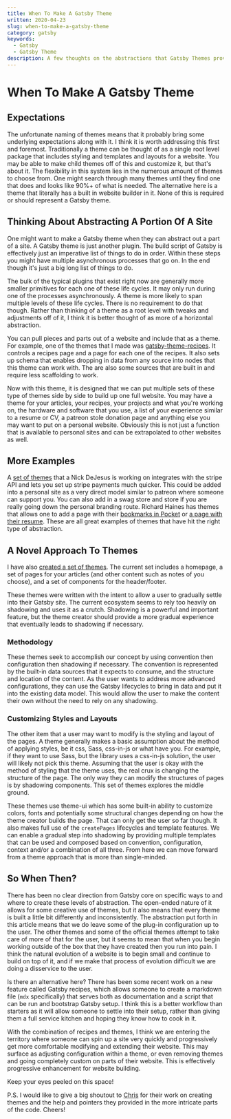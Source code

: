 ```yaml
---
title: When To Make A Gatsby Theme
written: 2020-04-23
slug: when-to-make-a-gatsby-theme
category: gatsby
keywords:
  - Gatsby
  - Gatsby Theme
description: A few thoughts on the abstractions that Gatsby Themes provide.
---
```


# When To Make A Gatsby Theme

## Expectations

The unfortunate naming of themes means that it probably bring some underlying expectations along with it. I think it is worth addressing this first and foremost. Traditionally a theme can be thought of as a single root level package that includes styling and templates and layouts for a website. You may be able to make child themes off of this and customize it, but that's about it. The flexibility in this system lies in the numerous amount of themes to choose from. One might search through many themes until they find one that does and looks like 90%+ of what is needed. The alternative here is a theme that literally has a built in website builder in it. None of this is required or should represent a Gatsby theme.

## Thinking About Abstracting A Portion Of A Site

One might want to make a Gatsby theme when they can abstract out a part of a site. A Gatsby theme is just another plugin. The build script of Gatsby is effectively just an imperative list of things to do in order. Within these steps you might have multiple asynchronous processes that go on. In the end though it's just a big long list of things to do.

The bulk of the typical plugins that exist right now are generally more smaller primitives for each one of these life cycles. It may only run during one of the processes asynchronously. A theme is more likely to span multiple levels of these life cycles. There is no requirement to do that though. Rather than thinking of a theme as a root level with tweaks and adjustments off of it, I think it is better thought of as more of a horizontal abstraction.

You can pull pieces and parts out of a website and include that as a theme. For example, one of the themes that I made was [gatsby-theme-recipes](https://github.com/jbolda/gatsby-theme-recipes). It controls a recipes page and a page for each one of the recipes. It also sets up schema that enables dropping in data from any source into nodes that this theme can work with. The are also some sources that are built in and require less scaffolding to work.

Now with this theme, it is designed that we can put multiple sets of these type of themes side by side to build up one full website. You may have a theme for your articles, your recipes, your projects and what you're working on, the hardware and software that you use, a list of your experience similar to a resume or CV, a patreon stole donation page and anything else you may want to put on a personal website. Obviously this is not just a function that is available to personal sites and can be extrapolated to other websites as well.

## More Examples

A [set of themes](https://github.com/dayhaysoos/gatsby-theme-stripe) that a Nick DeJesus is working on integrates with the stripe API and lets you set up stripe payments much quicker. This could be added into a personal site as a very direct model similar to patreon where someone can support you. You can also add in a swag store and store if you are really going down the personal branding route. Richard Haines has themes that allows one to add a page with their [bookmarks in Pocket](https://github.com/molebox/gatsby-theme-pocket) or [a page with their resume](https://github.com/molebox/gatsby-theme-dev-resume). These are all great examples of themes that have hit the right type of abstraction.

## A Novel Approach To Themes

I have also [created a set of themes](https://github.com/jbolda/gatsby-theme). The current set includes a homepage, a set of pages for your articles (and other content such as notes of you choose), and a set of components for the header/footer.

These themes were written with the intent to allow a user to gradually settle into their Gatsby site. The current ecosystem seems to rely too heavily on shadowing and uses it as a crutch. Shadowing is a powerful and important feature, but the theme creator should provide a more gradual experience that eventually leads to shadowing if necessary.

### Methodology

These themes seek to accomplish our concept by using convention then configuration then shadowing if necessary. The convention is represented by the built-in data sources that it expects to consume, and the structure and location of the content. As the user wants to address more advanced configurations, they can use the Gatsby lifecycles to bring in data and put it into the existing data model. This would allow the user to make the content their own without the need to rely on any shadowing.

### Customizing Styles and Layouts

The other item that a user may want to modify is the styling and layout of the pages. A theme generally makes a basic assumption about the method of applying styles, be it css, Sass, css-in-js or what have you. For example, if they want to use Sass, but the library uses a css-in-js solution, the user will likely not pick this theme. Assuming that the user is okay with the method of styling that the theme uses, the real crux is changing the structure of the page. The only way they can modify the structures of pages is by shadowing components. This set of themes explores the middle ground.

These themes use theme-ui which has some built-in ability to customize colors, fonts and potentially some structural changes depending on how the theme creator builds the page. That can only get the user so far though. It also makes full use of the `createPages` lifecycles and template features. We can enable a gradual step into shadowing by providing multiple templates that can be used and composed based on convention, configuration, context and/or a combination of all three. From here we can move forward from a theme approach that is more than single-minded.

## So When Then?

There has been no clear direction from Gatsby core on specific ways to and where to create these levels of abstraction. The open-ended nature of it allows for some creative use of themes, but it also means that every theme is built a little bit differently and inconsistently. The abstraction put forth in this article means that we do leave some of the plug-in configuration up to the user. The other themes and some of the official themes attempt to take care of more of that for the user, but it seems to mean that when you begin working outside of the box that they have created then you run into pain. I think the natural evolution of a website is to begin small and continue to build on top of it, and if we make that process of evolution difficult we are doing a disservice to the user.

Is there an alternative here? There has been some recent work on a new feature called Gatsby recipes, which allows someone to create a markdown file (`mdx` specifically) that serves both as documentation and a script that can be run and bootstrap Gatsby setup. I think this is a better workflow than starters as it will allow someone to settle into their setup, rather than giving them a full service kitchen and hoping they know how to cook in it.

With the combination of recipes and themes, I think we are entering the territory where someone can spin up a site very quickly and progressively get more comfortable modifying and extending their website. This may surface as adjusting configuration within a theme, or even removing themes and going completely custom on parts of their website. This is effectively progressive enhancement for website building.

Keep your eyes peeled on this space!

P.S. I would like to give a big shoutout to [Chris](https://www.christopherbiscardi.com/) for their work on creating themes and the help and pointers they provided in the more intricate parts of the code. Cheers!
